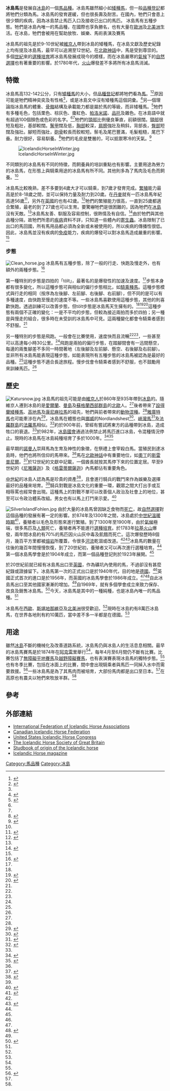 {{Infobox Horse
| name = 冰島馬
| image = Tölt.jpg 
| features = 身體結實，厚毛皮，有兩種步態
| altname = 冰島小型馬
| country = [[冰島|冰島]]
| group1 = 美国冰島馬协会（United States Icelandic Horse Conference）
| std1 = http://www.icelandics.org/standards.php?bc=AlBl&usihc=db55f4bc5793d628d27388d8c5424d6e
| group2 = 大不列颠冰島馬协会（The Icelandic Horse Society of Great Britain）
| std2 = http://www.ihsgb.co.uk/about_the_breed.htm
}}

'''冰島馬'''是發展自[[冰島|冰島]]的一個[[馬|馬]][[品種_(動物)|品種]]。冰島馬雖然細小如[[矮種馬|矮種馬]]，但一般[[品種登記|品種登記]]都將牠們分類為馬。冰島馬的發育遲緩，但也很長壽及耐苦。在國內，牠們只會患上很少類的疾病，因為冰島禁止馬匹入口及接收已出口的馬匹。
冰島馬有五種步態。牠們是冰島內唯一的馬品種，在國際也享負勝名，也有大量在[[歐洲|歐洲]]及[[北美洲|北美洲]]生活。在冰島，牠們會被用在幫助放牧、娛樂、馬術表演及賽馬

冰島馬的祖先是於9-10世紀被[[維京人|維京人]]帶到冰島的矮種馬，在冰島文獻及歷史紀錄上均有提及冰島馬，最早可以追溯至12世紀。在[[北歐神話|北歐神話]]中，馬是受到尊崇的。多個[[世紀|世紀]]來的[[選種培育|選種培育]]將冰島馬發展成現今的模樣，而在冰島嚴寒的[[氣候|氣候]]下的[[自然選擇|自然選擇]]也有著重要的影響。於1780年代，[[火山|火山]]爆發差不多將所有冰島馬消滅。

== 特徵 ==
冰島馬高132-142公分，只有[[矮種馬|矮種馬]]的大小，但[[品種登記|品種登記]]都將牠們看為[[馬|馬]]。<ref name=Edwards>{{cite book en|author=Edwards, Elwyn Hartley|title=The Encyclopedia of the Horse|publisher=Dorling Kindersley|edition=1st American|location=New York, NY|year=1994|id=ISBN 1-56458-614-6|page=194-5}}</ref><ref name=Colors>{{cite web|url=http://www.icelandics.org/colors.php?bc=AlBz|title=Colors|publisher=United States Icelandic Horse Congress|accessdate=2009-02-22|archive-url=https://web.archive.org/web/20110719221115/http://www.icelandics.org/colors.php?bc=AlBz|archive-date=2011-07-19|dead-url=yes}}</ref>原因可能是牠們精神奕奕及有性格<ref name=Hendricks/>，或是冰島文中沒有矮種馬這個詞彙。<ref>{{cite book|url=http://books.google.com/books?id=Qvz62nMkQLYC&pg=PA46&dq=Icelandic+horse+or+pony#v=onepage&q=Icelandic%20horse%20or%20pony&f=false|page=46|title=Why Do Horses Sleep Standing Up?: 101 of the Most Perplexing Questions Answered About Equine Enigmas, Medical Mysteries, and Befuddling Behaviors|author=Becker, Theresa et. al.|publisher=HCI|date=2007|isbn=075730608X}}</ref>另—個理論指冰島馬的體重、[[骨骼|骨骼]]結構及承載能力都是屬於馬的等級，而非矮種馬。<ref>{{cite book en|url=http://books.google.com/books?id=fzz6yfeNqp8C&pg=PA81&dq=Icelandic+horse+or+pony#v=onepage&q=Icelandic%20horse%20or%20pony&f=false|page=81|title=Horse: How the Horse Has Shaped Civilizations|author=Chamberlin, J. Edward|publisher=Random House, Inc|date=2007|isbn=067697869X}}</ref>牠們有多種毛色，包括栗色、棕灰色、棗紅色、[[帕洛米諾馬|帕洛米諾]]、[[品托馬|品托]]及雜色。在冰島語中就有超過100個顏色或色彩的名字。<ref name=Edwards/><ref name=Colors/>牠們的[[頭部|頭部]]比例優良筆直，前額很闊。[[頸部|頸部]]很短及粗壯，基部較闊。[[鬐甲|鬐甲]]闊及低，[[胸部|胸部]]較深，[[肩膀|肩膀]]強壯及稍斜，背部長，[[臀部|臀部]]短闊及強壯。腳短而強壯，[[砲骨|砲骨]]較長而骹較短。鬃毛及尾巴豐滿，毛髮粗糙，尾巴下垂。耐力很好，容易馴養。<ref name=Bongianni>{{cite book en|author=Bongianni, Maurizio (editor)|title=Simon & Schuster's Guide to Horses and Ponies|publisher=Simon & Schuster, Inc.|location=New York, NY|year=1988|id=ISBN 0-671-66068-3|page=Entry 133}}</ref>牠們的毛皮是雙層的，可以抵禦寒冷的天氣。<ref>{{cite journal en|url=https://www.thehorse.com/ViewArticle.aspx?ID=3067|title=Pony Power!|journal=The Horse|accessdate=2009-02-21|author=Strickland, Charlene|date=January 1, 2001|archive-date=2008-12-05|archive-url=https://web.archive.org/web/20081205123356/http://www.thehorse.com/ViewArticle.aspx?ID=3067|dead-url=no}}</ref>

[[File:IcelandicHorseInWinter.jpg|thumb]]

不同類別的冰島馬有不同的特徵，而飼養員的培訓重點也有影響。主要用途為勞力的冰島馬，在形態上與騎乘用途的冰島馬有所不同。其他則多為了馬肉及毛色而飼養。<ref name=Edwards/>

冰島馬比較晚熟，差不多要到4歲大才可以騎乘，到7歲才發育完成。[[繁殖|繁殖]]能力最高是於8-18歲之間，並可以保持力量及耐力到20歲。在[[丹麥|丹麥]]就有一匹冰島馬年紀高達56歲<ref name=Hendricks>{{cite book en|page=[https://archive.org/details/internationalenc00hend/page/232 232]|title=International Encyclopedia of Horse Breeds|url=https://archive.org/details/internationalenc00hend|author=Hendricks, Bonnie|publisher=University of Oklahoma Press|id=ISBN 978-0-8061-3884-8|year=1995}}</ref>，另外在[[英國|英國]]的也有42歲。<ref>{{cite web |url=http://www.ihsgb.co.uk/about_the_breed.htm |title=About the Icelandic Horse |publisher=The Icelandic Horse Society of Great Britain |accessdate=2009-02-22 |deadurl=yes |archiveurl=https://web.archive.org/web/20090527073155/http://www.ihsgb.co.uk/about_the_breed.htm |archivedate=2009-05-27 }}</ref>牠們的繁殖能力很高，一直到25歲都適合繁殖，最老的到了27歲也可以生育。要驚嚇牠們是很困難的，因為牠們在[[冰島|冰島]]沒有天敵。<ref name=Hendricks/>冰島馬友善、馴服及容易控制，很熱情及有自信。<ref name=KHP>{{cite web|url=http://www.kyhorsepark.com/museum/breeds.php?pageid=8&breed=49&alpha=Three|title=Icelandic Horse|work=International Museum of the Horse|publisher=Kentucky Horse Park|accessdate=2009-02-21|deadurl=yes|archiveurl=https://web.archive.org/web/20071029095544/http://kyhorsepark.com/museum/breeds.php?pageid=8&breed=49&alpha=Three|archivedate=2007-10-29}}</ref>由於牠們與其他品種分隔，故牠們所患的[[疾病|疾病]]資料不詳，只知道一些體內的[[寄生蟲|寄生蟲]]。冰島限制了已出口的馬回國，所有馬用品都必須為全新或未被使用的，所以疾病的傳播性很低。因此，冰島馬並沒有疾病的[[免疫|免疫]]能力，疾病的爆發可以對冰島馬造成嚴重的影響。<ref name=Hendricks/>

=== 步態 ===
[[File:Clean_horse.jpg|thumb]]
冰島馬有五種步態，除了一般的行走、快跑及慢走外，也有額外的兩種步態。<ref name=Brit>{{cite web |url=http://www.ihsgb.co.uk/the_gaits.htm |title=The Gaits of the Icelandic Horse |publisher=The Icelandic Horse Society of Great Britain |accessdate=2009-02-22 |deadurl=yes |archiveurl=https://web.archive.org/web/20090528111138/http://www.ihsgb.co.uk/the_gaits.htm |archivedate=2009-05-28 }}</ref>

第一種特別的步態是四拍的「tölt」，最著名的是爆發性的加速及速度。<ref name=Bongianni/>步態本身都有很多變化，所以這種步態可與相似的偏行步態相比，如[[騎乘種馬|騎乘種馬]]。這種步態模式與行走的相同（按序為左後腳、左前腳、右後腳、右前腳），但不同的是可以有多種速度，由快跑至慢走的速度不等。一些冰島馬喜歡使用這種步態，其他的則喜歡快跑。透過訓練可以改善步態，但tölt步態是冰島馬天生擁有的。<ref name=Brit/><ref name=OSU>{{cite web |url=http://www.ansi.okstate.edu/breeds/horses/icelandic/index.htm |title=Icelandic |publisher=Oklahoma State University |work=Breeds of Livestock |accessdate=2009-02-21 |deadurl=yes |archiveurl=https://web.archive.org/web/20090408081656/http://www.ansi.okstate.edu/breeds/horses/icelandic/index.htm |archivedate=2009-04-08 }}</ref><ref name=tolt>{{cite web|url=http://www.icelandics.org/checklist.php?bc=AlCa|title=Buyer's Checklist|publisher=United States Icelandic Horse Congress|accessdate=2009-02-22|archive-url=https://web.archive.org/web/20110726165518/http://www.icelandics.org/checklist.php?bc=AlCa|archive-date=2011-07-26|dead-url=yes}}</ref>這種步態有兩個不正確的變化：一是不平均的步態，但較為接近兩拍而多於四拍；另一種是與慢走的組合，很多時在未受訓的冰島馬中可見。這兩種變化都會令騎乘者感到不舒服。<ref name=tolt/>

另一種特別的步態是飛跑。一般會在比賽使用，速度快而且流暢<ref name=Edwards/><ref name=Hendricks/>，一些甚至可以高達每小時30公里。<ref name=KHP/>飛跑是兩拍的偏行步態，在踏腳間會有一迅間懸空，每邊的兩隻腳差不多同一時間著地（左後腳及左前腳、懸空、右後腳及右前腳）。並非所有冰島馬能表現這種步態，如能表現所有五種步態的冰島馬被認為是最好的品種。<ref name=KHP/>這種步態不適合長途旅程。慢步伐會令騎乘者感到不舒服，也不鼓勵用來訓練馬匹。<ref name=Brit/>

== 歷史 ==
[[File:Katursnow.jpg|thumb]]
冰島馬的祖先可能是由[[維京人|維京人]]於860年至935年帶到[[冰島|冰島]]的。隨維京人遷到冰島的是[[愛爾蘭|愛爾蘭]]、[[曼島|曼島]]及[[蘇格蘭|蘇格蘭]][[西部群島|西部群島]]的[[北歐|北歐]]人。<ref name=Edwards/>後者帶來了[[設得蘭矮種馬|設得蘭矮種馬]]、[[高地馬|高地馬]]及[[康尼麻拉馬|康尼麻拉馬]]的祖先，牠們與前者帶來的[[動物|動物]][[混種|混種]]。<ref name=Bongianni/>[[雅庫特馬|雅庫特馬]]也可能牽涉在內<ref name=Edwards2>{{cite book en|author=Edwards, Elwyn Hartley|title=The Encyclopedia of the Horse|publisher=Dorling Kindersley|edition=1st American|location=New York, NY|year=1994|id=ISBN 1-56458-614-6|page=184-5}}</ref>，冰島馬在體態也與[[挪威|挪威]]的Nordlandshest<ref>{{cite book en|author=Edwards, Elwyn Hartley and Candida Geddes (editors)|title=The Complete Horse Book|publisher=Trafalgar Square, Inc.|location=North Pomfret, VT|year=1987|id=ISBN 0-943955-00-9|page=121}}</ref>、[[峽灣馬|峽灣馬]]<ref>{{cite book en|url=http://books.google.com/books?id=ZojyGIfG9m4C&pg=PA152&dq=Norwegian+Fjord+Icelandic+horse#v=onepage&q=Norwegian%20Fjord%20Icelandic%20horse&f=false|page=152|title=Anglo-Saxon England, Volume 35|editor=Godden, Malcolm and Simon Keynes|publisher=Cambridge University Press|date=2008|isbn=0521883423|chapter=Hrothgar's horses:feral or thoroughbred?|author=Neville, Jennifer}}</ref>及[[法羅群島|法羅群島]]的[[法羅馬|法羅馬]]相似。<ref>{{cite web |url=http://www.ansi.okstate.edu/breeds/horses/faeroes/index.htm |title=Faeroes Pony |publisher=Oklahoma State University |work=Breeds of Livestock |accessdate=2009-09-05 |deadurl=yes |archiveurl=https://web.archive.org/web/20090611071848/http://www.ansi.okstate.edu/breeds/horses/faeroes/index.htm |archivedate=2009-06-11 }}</ref>約於900年前，曾經有嘗試將東方的品種帶到冰島，造成牲口的衰退。<ref name=Edwards/>於982年，[[冰島國會|冰島國會]]通過法例禁止將馬匹進口冰島，令混種情況停止。現時的冰島馬在冰島純種培育了多於1000年。<ref name=BritHistory>{{cite web |url=http://www.ihsgb.co.uk/breed_history.htm |title=The History of Icelandic Horses |publisher=The Icelandic Horse Society of Great Britain |accessdate=2009-02-22 |deadurl=yes |archiveurl=https://web.archive.org/web/20090528111354/http://www.ihsgb.co.uk/breed_history.htm |archivedate=2009-05-28 }}</ref><ref>{{cite book|url=http://books.google.com/books?id=9_GfdBAASUQC&pg=PA60&dq=importing+horses+to+iceland|title=Iceland|author=Evans, Andrew|isbn=184162215X|date=2008|publisher=Bradt Travel Guides|page=60}}</ref>

最早期的[[諾曼人|諾曼人]]崇拜馬為生育及神性的象徵，在祭禮上會宰殺白馬。當殖民到達冰島時，他們也將所信仰的馬帶來。<ref name=Edwards/>馬在[[北歐神話|北歐神話]]中有重要地位，如[[奧丁|奧丁]]的[[斯雷普尼爾|斯雷普尼爾]]。<ref>{{cite book en|url=http://books.google.com/books?id=HC93q4gsOAwC&pg=PA1030&dq=sleipnir+odin+king+of+the+gods#PPA1024,M1|page=1024–1030|title=Gods, Goddesses, and Mythology|author=Littleton, C. Scott|id=ISBN 0-7614-7559-1|date=2005|publisher=Marshall Cavendish}}</ref>於12世紀的文獻中記載，一個酋長就按其馬停下來的位置定居。早至9世紀的《[[尼雅薩迦|尼雅薩迦]]》及《[[格雷蒂爾薩迦|格雷蒂爾薩迦]]》內馬都佔有重要角色。

[[中世紀|中世紀]]的冰島人認為馬是珍貴的資產<ref name=Thousand>{{cite web|url=http://www.icelandics.org/1000.php?bc=AlBy|title=Thousand Year History|publisher=United States Icelandic Horse Conference|accessdate=2009-02-21|archive-url=https://web.archive.org/web/20180217024040/https://www.icelandics.org/1000.php?bc=AlBy|archive-date=2018-02-17|dead-url=yes}}</ref>，且會進行騎兵的戰鬥來作為娛樂及選擇最好的品種來培育。<ref name=Edwards/>騎兵對戰是冰島文化的重要一環，觀眾之間大打出手或互相辱罵也經常會出現。這種馬上的對戰不單可以改善個人政治及社會上的地位，甚至可以令政治體系改組。男女也有以馬上打鬥來示愛。<ref>{{cite journal en|page=27–32|title=Sports and Games in Icelandic Saga Literature|author=Martin, John D.|journal=Scandanavian Studies|date=2003|volume=75}}</ref> 

[[File:SilverIslandFohlen.jpg|thumb]]
由於大量的冰島馬曾因缺乏食物而[[死亡|死亡]]，故[[自然選擇|自然選擇]]對這個品種的發展有著一定的影響。於874年及1300年之間，冰島處於[[中世紀溫暖時期|中世紀溫暖時期]]<ref>{{cite web|url=http://www.ncdc.noaa.gov/paleo/globalwarming/medieval.html|title=The "Medieval Warm Period"|publisher=National Climactic Data Center|accessdate=2009-03-10|archive-date=2011-02-11|archive-url=https://web.archive.org/web/20110211004206/http://www.ncdc.noaa.gov/paleo/globalwarming/medieval.html|dead-url=no}}</ref>，養殖者以毛色及形態來進行繁殖。到了1300年至1900年，由於[[氣候|氣候]]極端，很多馬匹及[[人類|人類]]死亡，養殖者再不能進行[[選種培育|選種培育]]。於1783年[[拉基火山|拉基火山]]爆發，兩年間冰島約有70%的馬匹因火山灰中毒及飢餓而死亡。這次爆發歷時8個月，幾百平方里都被[[熔岩|熔岩]]所覆蓋，令很多[[河流|河流]]乾涸或改道。<ref name=Hendricks/><ref>{{cite web |url=http://www.umhverfisstofnun.is/media/fraedsluefni/Lakagigar_enska.pdf |title=Lakagígar Skaftafell National Park |publisher=The Environment Agency of Iceland |accessdate=2009-02-22 |deadurl=yes |archiveurl=https://web.archive.org/web/20081217214437/http://www.umhverfisstofnun.is/media/fraedsluefni/Lakagigar_enska.pdf |archivedate=2008-12-17 }}</ref>冰島馬的數量在往後的幾百年間慢慢恢復，到了20世紀初，養殖者又可以再次進行選種培育。<ref name=Hendricks/>第一個冰島馬學會是於1904年成立，而第一個品種登記則於1923年展開。<ref name=OSU/> 

於20世紀前就已經有冰島馬出口至[[英國|英國]]，作為礦坑內使用的馬，不過卻沒有甚麼紀錄或證據留下。冰島馬第一次的正式出口是於1940年代，目的地是[[德國|德國]]。<ref name=Thousand/>英國正式首次的進口是於1956年，而英國的冰島馬學會於1986年成立。<ref name=BritHistory/><ref>{{cite book en|author=Sponenberg, D. Phillip|chapter=The Proliferation of Horse Breeds|title=Horses Through Time|edition=First|publisher=Roberts Rinehart Publishers|location=Boulder, CO|year=1996|id=ISBN 1-57098-060-8|oclc=36179575|page=171}}</ref>自此冰島馬出口至其他國家漸漸的增加。<ref name=Thousand/>自1969年，就有多個學會成立來致力保存、改良及銷售冰島馬。<ref>{{cite web|url=http://feif.org/|publisher=International Federation of Icelandic Horse Associations|accessdate=2009-09-06|title=FEIF Homepage|archive-url=https://web.archive.org/web/20080511155333/http://www.feif.org/|archive-date=2008-05-11|dead-url=yes}}</ref>今天，冰島馬是其中的一種純種，也是冰島內唯一的馬品種。<ref name=Bongianni/>

冰島馬在[[西歐|西歐]]、[[斯堪地那維亞|斯堪地那維亞]]及[[北美洲|北美洲]]很受歡迎。<ref name=Hendricks/>現時在冰島約有8萬匹冰島馬，在世界各地則有約10萬匹，當中差不多一半都是在德國。<ref name=KHP/>

== 用途 ==
雖然[[冰島|冰島]]不斷的機械化及改善道路系統，冰島馬仍與冰島人的生活息息相關。最早的冰島馬賽馬是於1874年在[[阿克雷里|阿克雷里]]舉行<ref name=Edwards/>，每年4月至6月間仍不斷有比賽。比賽包括了[[無障礙平地賽馬|無障礙平地賽馬]]及[[越野障礙賽馬|越野障礙賽馬]]，也有表演賽表現冰島馬的獨特步態。<ref name=Edwards/>也有冬季比賽，包括在冰面上的比賽，間中會出現騎乘者與馬匹一同掉入水中而需要救援。<ref>{{cite journal en |url=http://www.horseandhound.co.uk/news/397/276401.html |title=Ponies and riders fall through ice during racing in Reykjavík |author=White, Charlotte |date=February 5, 2009 |accessdate=2009-02-21 |work=Horse & Hound |deadurl=yes |archiveurl=https://web.archive.org/web/20090208151908/http://www.horseandhound.co.uk/news/397/276401.html |archivedate=2009-02-08 }}</ref>一些冰島馬是為了其馬肉而被培育，大部份馬肉都是出口至日本。<ref name=OSU/>在高原也有農夫以牠們來牧放羊群。<ref name=KHP/>

== 參考 ==
{{reflist|2}}

== 外部連結 ==
{{commons|Icelandic horse}}
* [https://web.archive.org/web/20080511155333/http://www.feif.org/ International Federation of Icelandic Horse Associations]
* [http://www.cihf.ca/ Canadian Icelandic Horse Federation]{{Wayback|url=http://www.cihf.ca/ |date=20100501161526 }}
* [http://www.icelandics.org United States Icelandic Horse Congress]{{Wayback|url=http://www.icelandics.org/ |date=20091027231831 }}
* [http://www.ihsgb.co.uk/ The Icelandic Horse Society of Great Britain]{{Wayback|url=http://www.ihsgb.co.uk/ |date=20091005020136 }}
* [http://www.worldfengur.com Studbook of origin of the Icelandic horse]{{Wayback|url=http://www.worldfengur.com/ |date=20100316014346 }}
* [https://web.archive.org/web/20071115140801/http://en.eidfaxi.is/ Icelandic Horse magazine]

{{Authority control}}
[[Category:馬品種|Category:馬品種]]
[[Category:冰島|Category:冰島]]
